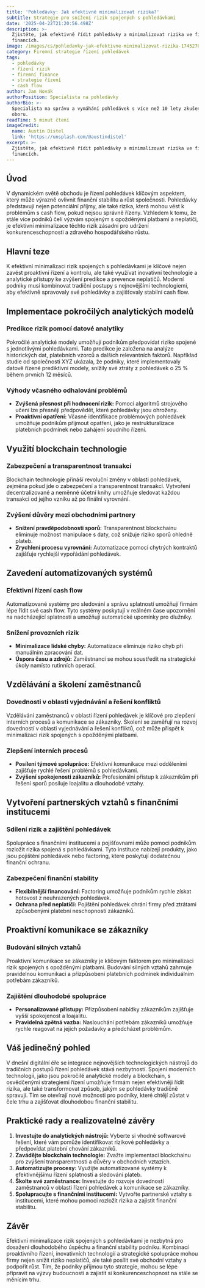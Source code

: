 ```yaml
---
title: 'Pohledávky: Jak efektivně minimalizovat rizika?'
subtitle: Strategie pro snížení rizik spojených s pohledávkami
date: '2025-04-22T21:20:56.498Z'
description: >-
  Zjistěte, jak efektivně řídit pohledávky a minimalizovat rizika ve firemních
  financích.
image: /images/cs/pohledavky-jak-efektivne-minimalizovat-rizika-1745270456298.jpg
category: Firemní strategie řízení pohledávek
tags:
  - pohledávky
  - řízení rizik
  - firemní finance
  - strategie řízení
  - cash flow
author: Jan Novák
authorPosition: Specialista na pohledávky
authorBio: >-
  Specialista na správu a vymáhání pohledávek s více než 10 lety zkušeností v
  oboru.
readTime: 5 minut čtení
imageCredit:
  name: Austin Distel
  link: 'https://unsplash.com/@austindistel'
excerpt: >-
  Zjistěte, jak efektivně řídit pohledávky a minimalizovat rizika ve firemních
  financích.
---
```

## Úvod

V dynamickém světě obchodu je řízení pohledávek klíčovým aspektem, který může výrazně ovlivnit finanční stabilitu a růst společnosti. Pohledávky představují nejen potenciální příjmy, ale také rizika, která mohou vést k problémům s cash flow, pokud nejsou správně řízeny. Vzhledem k tomu, že stále více podniků čelí výzvám spojeným s opožděnými platbami a neplatiči, je efektivní minimalizace těchto rizik zásadní pro udržení konkurenceschopnosti a zdravého hospodářského růstu.

## Hlavní teze

K efektivní minimalizaci rizik spojených s pohledávkami je klíčové nejen zavést proaktivní řízení a kontrolu, ale také využívat inovativní technologie a analytické přístupy ke zvýšení predikce a prevence neplatičů. Moderní podniky musí kombinovat tradiční postupy s nejnovějšími technologiemi, aby efektivně spravovaly své pohledávky a zajišťovaly stabilní cash flow.

## Implementace pokročilých analytických modelů

### Predikce rizik pomocí datové analytiky

Pokročilé analytické modely umožňují podnikům předpovídat riziko spojené s jednotlivými pohledávkami. Tato predikce je založena na analýze historických dat, platebních vzorců a dalších relevantních faktorů. Například studie od společnosti XYZ ukázala, že podniky, které implementovaly datově řízené prediktivní modely, snížily své ztráty z pohledávek o 25 % během prvních 12 měsíců.

### Výhody včasného odhalování problémů

- **Zvýšená přesnost při hodnocení rizik:** Pomocí algoritmů strojového učení lze přesněji předpovědět, které pohledávky jsou ohroženy.
- **Proaktivní opatření:** Včasné identifikace problémových pohledávek umožňuje podnikům přijmout opatření, jako je restrukturalizace platebních podmínek nebo zahájení soudního řízení.

## Využití blockchain technologie

### Zabezpečení a transparentnost transakcí

Blockchain technologie přináší revoluční změny v oblasti pohledávek, zejména pokud jde o zabezpečení a transparentnost transakcí. Vytvoření decentralizované a neměnné účetní knihy umožňuje sledovat každou transakci od jejího vzniku až po finální vyrovnání.

### Zvýšení důvěry mezi obchodními partnery

- **Snížení pravděpodobnosti sporů:** Transparentnost blockchainu eliminuje možnost manipulace s daty, což snižuje riziko sporů ohledně plateb.
- **Zrychlení procesu vyrovnání:** Automatizace pomocí chytrých kontraktů zajišťuje rychlejší vypořádání pohledávek.

## Zavedení automatizovaných systémů

### Efektivní řízení cash flow

Automatizované systémy pro sledování a správu splatností umožňují firmám lépe řídit své cash flow. Tyto systémy poskytují v reálném čase upozornění na nadcházející splatnosti a umožňují automatické upomínky pro dlužníky.

### Snížení provozních rizik

- **Minimalizace lidské chyby:** Automatizace eliminuje riziko chyb při manuálním zpracování dat.
- **Úspora času a zdrojů:** Zaměstnanci se mohou soustředit na strategické úkoly namísto rutinních operací.

## Vzdělávání a školení zaměstnanců

### Dovednosti v oblasti vyjednávání a řešení konfliktů

Vzdělávání zaměstnanců v oblasti řízení pohledávek je klíčové pro zlepšení interních procesů a komunikace se zákazníky. Školení se zaměřují na rozvoj dovedností v oblasti vyjednávání a řešení konfliktů, což může přispět k minimalizaci rizik spojených s opožděnými platbami.

### Zlepšení interních procesů

- **Posílení týmové spolupráce:** Efektivní komunikace mezi odděleními zajišťuje rychlé řešení problémů s pohledávkami.
- **Zvýšení spokojenosti zákazníků:** Profesionální přístup k zákazníkům při řešení sporů posiluje loajalitu a dlouhodobé vztahy.

## Vytvoření partnerských vztahů s finančními institucemi

### Sdílení rizik a zajištění pohledávek

Spolupráce s finančními institucemi a pojišťovnami může pomoci podnikům rozložit rizika spojená s pohledávkami. Tyto instituce nabízejí produkty, jako jsou pojištění pohledávek nebo factoring, které poskytují dodatečnou finanční ochranu.

### Zabezpečení finanční stability

- **Flexibilnější financování:** Factoring umožňuje podnikům rychle získat hotovost z neuhrazených pohledávek.
- **Ochrana před neplatiči:** Pojištění pohledávek chrání firmy před ztrátami způsobenými platební neschopností zákazníků.

## Proaktivní komunikace se zákazníky

### Budování silných vztahů

Proaktivní komunikace se zákazníky je klíčovým faktorem pro minimalizaci rizik spojených s opožděnými platbami. Budování silných vztahů zahrnuje pravidelnou komunikaci a přizpůsobení platebních podmínek individuálním potřebám zákazníků.

### Zajištění dlouhodobé spolupráce

- **Personalizované přístupy:** Přizpůsobení nabídky zákazníkům zajišťuje vyšší spokojenost a loajalitu.
- **Pravidelná zpětná vazba:** Naslouchání potřebám zákazníků umožňuje rychle reagovat na jejich požadavky a předcházet problémům.

## Váš jedinečný pohled

V dnešní digitální éře se integrace nejnovějších technologických nástrojů do tradičních postupů řízení pohledávek stává nezbytností. Spojení moderních technologií, jako jsou pokročilé analytické modely a blockchain, s osvědčenými strategiemi řízení umožňuje firmám nejen efektivněji řídit rizika, ale také transformovat způsob, jakým se pohledávky tradičně spravují. Tím se otevírají nové možnosti pro podniky, které chtějí zůstat v čele trhu a zajišťovat dlouhodobou finanční stabilitu.

## Praktické rady a realizovatelné závěry

1. **Investujte do analytických nástrojů:** Vyberte si vhodné softwarové řešení, které vám pomůže identifikovat rizikové pohledávky a předpovídat platební chování zákazníků.
2. **Zavádějte blockchain technologie:** Zvažte implementaci blockchainu pro zvýšení transparentnosti a důvěry v obchodních vztazích.
3. **Automatizujte procesy:** Využijte automatizované systémy k efektivnějšímu řízení splatností a sledování plateb.
4. **Školte své zaměstnance:** Investujte do rozvoje dovedností zaměstnanců v oblasti řízení pohledávek a komunikace se zákazníky.
5. **Spolupracujte s finančními institucemi:** Vytvořte partnerské vztahy s institucemi, které mohou pomoci rozložit rizika a zajistit finanční stabilitu.

## Závěr

Efektivní minimalizace rizik spojených s pohledávkami je nezbytná pro dosažení dlouhodobého úspěchu a finanční stability podniku. Kombinací proaktivního řízení, inovativních technologií a strategické spolupráce mohou firmy nejen snížit riziko neplatičů, ale také posílit své obchodní vztahy a podpořit růst. Tím, že podniky přijmou tyto strategie, mohou se lépe připravit na výzvy budoucnosti a zajistit si konkurenceschopnost na stále se měnícím trhu.
